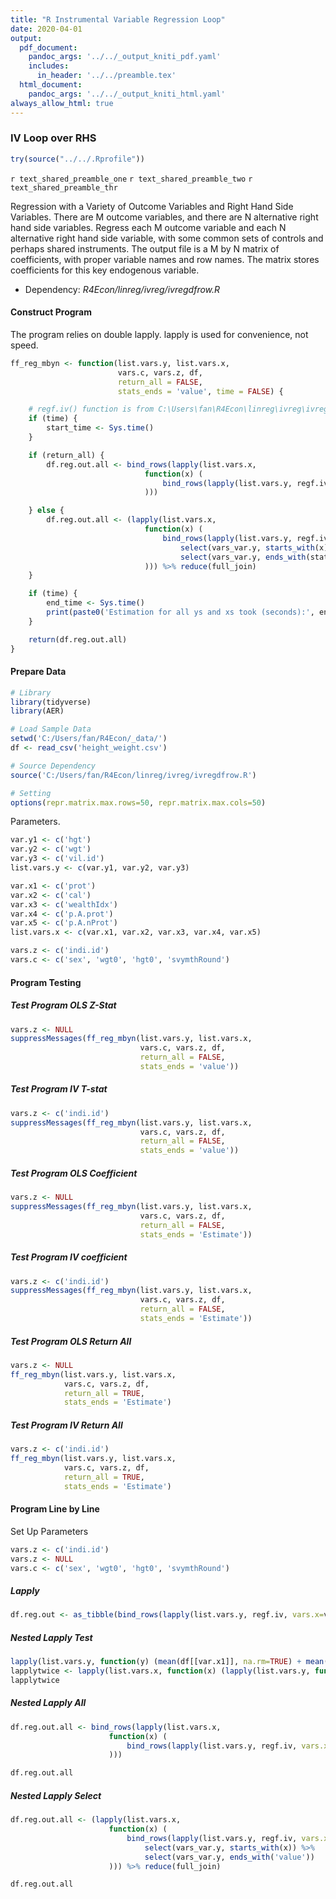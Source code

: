 ```yaml
---
title: "R Instrumental Variable Regression Loop"
date: 2020-04-01
output:
  pdf_document:
    pandoc_args: '../../_output_kniti_pdf.yaml'
    includes:
      in_header: '../../preamble.tex'
  html_document:
    pandoc_args: '../../_output_kniti_html.yaml'
always_allow_html: true
---
```



### IV Loop over RHS

```r
try(source("../../.Rprofile"))
```

`r text_shared_preamble_one`
`r text_shared_preamble_two`
`r text_shared_preamble_thr`

Regression with a Variety of Outcome Variables and Right Hand Side Variables. There are M outcome variables, and there are N alternative right hand side variables. Regress each M outcome variable and each N alternative right hand side variable, with some common sets of controls and perhaps shared instruments. The output file is a M by N matrix of coefficients, with proper variable names and row names. The matrix stores coefficients for this key endogenous variable.

- Dependency: *R4Econ/linreg/ivreg/ivregdfrow.R*

#### Construct Program

The program relies on double lapply. lapply is used for convenience, not speed.

```r
ff_reg_mbyn <- function(list.vars.y, list.vars.x,
                        vars.c, vars.z, df,
                        return_all = FALSE,
                        stats_ends = 'value', time = FALSE) {

    # regf.iv() function is from C:\Users\fan\R4Econ\linreg\ivreg\ivregdfrow.R
    if (time) {
        start_time <- Sys.time()
    }

    if (return_all) {
        df.reg.out.all <- bind_rows(lapply(list.vars.x,
                              function(x) (
                                  bind_rows(lapply(list.vars.y, regf.iv, vars.x=x, vars.c=vars.c, vars.z=vars.z, df=df))
                              )))

    } else {
        df.reg.out.all <- (lapply(list.vars.x,
                              function(x) (
                                  bind_rows(lapply(list.vars.y, regf.iv, vars.x=x, vars.c=vars.c, vars.z=vars.z, df=df)) %>%
                                      select(vars_var.y, starts_with(x)) %>%
                                      select(vars_var.y, ends_with(stats_ends))
                              ))) %>% reduce(full_join)
    }

    if (time) {
        end_time <- Sys.time()
        print(paste0('Estimation for all ys and xs took (seconds):', end_time - start_time))
    }

    return(df.reg.out.all)
}
```

#### Prepare Data

```r
# Library
library(tidyverse)
library(AER)

# Load Sample Data
setwd('C:/Users/fan/R4Econ/_data/')
df <- read_csv('height_weight.csv')

# Source Dependency
source('C:/Users/fan/R4Econ/linreg/ivreg/ivregdfrow.R')

# Setting
options(repr.matrix.max.rows=50, repr.matrix.max.cols=50)
```

Parameters.

```r
var.y1 <- c('hgt')
var.y2 <- c('wgt')
var.y3 <- c('vil.id')
list.vars.y <- c(var.y1, var.y2, var.y3)

var.x1 <- c('prot')
var.x2 <- c('cal')
var.x3 <- c('wealthIdx')
var.x4 <- c('p.A.prot')
var.x5 <- c('p.A.nProt')
list.vars.x <- c(var.x1, var.x2, var.x3, var.x4, var.x5)

vars.z <- c('indi.id')
vars.c <- c('sex', 'wgt0', 'hgt0', 'svymthRound')
```

#### Program Testing

##### Test Program OLS Z-Stat

```r
vars.z <- NULL
suppressMessages(ff_reg_mbyn(list.vars.y, list.vars.x,
                             vars.c, vars.z, df,
                             return_all = FALSE,
                             stats_ends = 'value'))
```

##### Test Program IV T-stat

```r
vars.z <- c('indi.id')
suppressMessages(ff_reg_mbyn(list.vars.y, list.vars.x,
                             vars.c, vars.z, df,
                             return_all = FALSE,
                             stats_ends = 'value'))
```

##### Test Program OLS Coefficient

```r
vars.z <- NULL
suppressMessages(ff_reg_mbyn(list.vars.y, list.vars.x,
                             vars.c, vars.z, df,
                             return_all = FALSE,
                             stats_ends = 'Estimate'))
```

##### Test Program IV coefficient

```r
vars.z <- c('indi.id')
suppressMessages(ff_reg_mbyn(list.vars.y, list.vars.x,
                             vars.c, vars.z, df,
                             return_all = FALSE,
                             stats_ends = 'Estimate'))
```

##### Test Program OLS Return All

```r
vars.z <- NULL
ff_reg_mbyn(list.vars.y, list.vars.x,
            vars.c, vars.z, df,
            return_all = TRUE,
            stats_ends = 'Estimate')
```

##### Test Program IV Return All

```r
vars.z <- c('indi.id')
ff_reg_mbyn(list.vars.y, list.vars.x,
            vars.c, vars.z, df,
            return_all = TRUE,
            stats_ends = 'Estimate')
```

#### Program Line by Line

Set Up Parameters

```r
vars.z <- c('indi.id')
vars.z <- NULL
vars.c <- c('sex', 'wgt0', 'hgt0', 'svymthRound')
```

##### Lapply

```r
df.reg.out <- as_tibble(bind_rows(lapply(list.vars.y, regf.iv, vars.x=var.x1, vars.c=vars.c, vars.z=vars.z, df=df)))
```

##### Nested Lapply Test

```r
lapply(list.vars.y, function(y) (mean(df[[var.x1]], na.rm=TRUE) + mean(df[[y]], na.rm=TRUE)))
lapplytwice <- lapply(list.vars.x, function(x) (lapply(list.vars.y, function(y) (mean(df[[x]], na.rm=TRUE) + mean(df[[y]], na.rm=TRUE)))))
lapplytwice
```

##### Nested Lapply All

```r
df.reg.out.all <- bind_rows(lapply(list.vars.x,
                      function(x) (
                          bind_rows(lapply(list.vars.y, regf.iv, vars.x=x, vars.c=vars.c, vars.z=vars.z, df=df))
                      )))
```

```r
df.reg.out.all
```

##### Nested Lapply Select

```r
df.reg.out.all <- (lapply(list.vars.x,
                      function(x) (
                          bind_rows(lapply(list.vars.y, regf.iv, vars.x=x, vars.c=vars.c, vars.z=vars.z, df=df)) %>%
                              select(vars_var.y, starts_with(x)) %>%
                              select(vars_var.y, ends_with('value'))
                      ))) %>% reduce(full_join)
```

```r
df.reg.out.all
```
